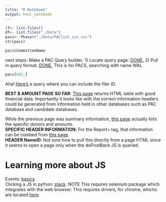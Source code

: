 ```yaml
---
title: "R Notebook"
output: html_notebook
---
```




```r

lf<- list.files()
df<- list.files("./Data")
pacs<- Phaser("./Data/PAClist_csv.csv")
str(pacs)
```
```r
pacs$CommitteeName
```

next steps:  Make a PAC Query builder.
1)  Locate query page:  [DONE.](http://media.ethics.ga.gov/search/Campaign/Campaign_ByName.aspx)
2)  Pull in query format.  [DONE.](http://media.ethics.ga.gov/search/Campaign/Campaign_Namesearchresults_NC.aspx?CommitteeType=1&CommitteeName=Wal)  This is for PACS, searching with name WAL
```r
pacs[602,]
```

Aha!  [Here's](http://media.ethics.ga.gov/search/Campaign/Campaign_Name.aspx?NameID=5541&FilerID=NC2008000109&Type=committee) a query where you can include the filer ID.  

**BEST $ AMOUNT PAGE SO FAR**:  [This page](http://media.ethics.ga.gov/search/Campaign/CCDR_Report_Summary.aspx?NameID=18634&FilerID=C2013000219&CDRID=109719&Name=Blackwell,%20Keith%20&Year=2014&Report=March%2031st%20-%20Election%20Year) returns HTML table with good financial data.  Importantly it looks like with the correct information headers could be generated from information held in other databases such as PAC database and candidate databases.  

While the previous page was summary information, [this page](http://media.ethics.ga.gov/search/Campaign/Campaign_ByContributions_RFR.aspx?NameID=18634&FilerID=C2013000219&CDRID=109719&Name=Blackwell,%20Keith%20&Year=2014&Report=March%2031st%20-%20Election%20Year) actually lists the specific donors and amounts.  
**SPECIFIC HEADER INFORMATION**:  For the Report= tag, that information can be combed from [this page](http://media.ethics.ga.gov/search/Campaign/Campaign_Name.aspx?NameID=18634&FilerID=C2013000219&Type=candidate).  
**HEADER NameID**:  Not sure how to pull this directly from a page HTML since it seems to open a page only when the doPostBack JS is queried.  

Learning more about JS 
===========
Events:  [basics](http://www.w3schools.com/js/js_events.asp).  
Clicking a JS in python:  [stack](http://stackoverflow.com/questions/13436418/simulating-clicking-on-a-javascript-link-in-python#13436536).  NOTE This requires selenium package which integrates with the web browser.  This requires drivers, for chrome, whichc are located [here](https://sites.google.com/a/chromium.org/chromedriver/downloads).  















